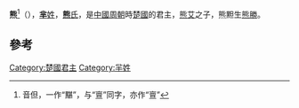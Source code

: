 {{CJK-New-Char|4D63|ver=A}}
{{unreferenced|time=2014-2-25}}
'''熊{{僻字|䵣|左黑右旦}}'''<ref>音但，一作“黮”，与“亶”同字，亦作“亶”</ref>（{{bd|？||？||catIdx=X}}），[[羋姓|'''芈'''姓]]，[[熊氏|'''熊'''氏]]，是[[中國|中國]][[周朝|周朝]]時[[楚國|楚國]]的君主，[[熊艾|熊艾]]之子，熊䵣生[[熊勝|熊勝]]。

==參考==
<references />

{{中国皇帝|父[[熊艾|熊艾]]|子[[熊勝|熊勝]]|[[楚國|楚國君主]]|}}
{{楚国君主}}
{{周朝人小作品}}

[[Category:楚國君主|Category:楚國君主]]
[[Category:羋姓|Category:羋姓]]